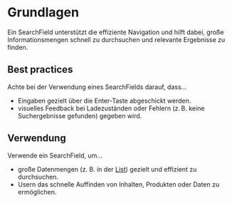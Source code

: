 # Grundlagen

Ein SearchField unterstützt die effiziente Navigation und hilft dabei, große Informationsmengen schnell zu durchsuchen und relevante Ergebnisse zu finden.

 ## Best practices

 Achte bei der Verwendung eines SearchFields darauf, dass...

- Eingaben gezielt über die Enter-Taste abgeschickt werden.
- visuelles Feedback bei Ladezuständen oder Fehlern (z. B. keine Suchergebnisse gefunden) gegeben wird.

 ## Verwendung

 Verwende ein SearchField, um...

- große Datenmengen (z. B. in der [List](/03-components/structure/list)) gezielt und effizient zu durchsuchen.
- Usern das schnelle Auffinden von Inhalten, Produkten oder Daten zu ermöglichen.
